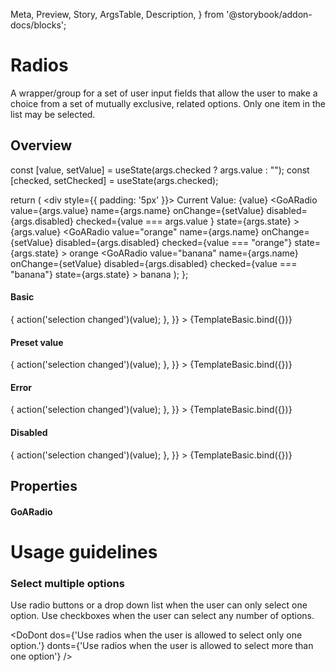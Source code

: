   Meta,
  Preview,
  Story,
  ArgsTable,
  Description,
} from '@storybook/addon-docs/blocks';



<Meta title="React/Basic Elements/Radio" component={GoARadio} />

# Radios

A wrapper/group for a set of user input fields that allow the user to make a choice from a set of mutually exclusive, related options. Only one item in the list may be selected.

## Overview

  const [value, setValue] = useState(args.checked ? args.value : "");
  const [checked, setChecked] = useState(args.checked);
  
  return (
    <div style={{ padding: '5px' }}>
      Current Value: {value}
      <GoARadio
        value={args.value}
        name={args.name}
        onChange={setValue}
        disabled={args.disabled}
        checked={value === args.value }
        state={args.state}
      >
        {args.value}
      </GoARadio>
      <GoARadio
        value="orange"
        name={args.name}
        onChange={setValue}
        disabled={args.disabled}
        checked={value === "orange"}
        state={args.state}
      >
        orange
      </GoARadio>
      <GoARadio
        value="banana"
        name={args.name}
        onChange={setValue}
        disabled={args.disabled}
        checked={value === "banana"}
        state={args.state}
      >
        banana
      </GoARadio>
    </div>
  );
};

#### Basic

<Canvas>
  <Story
    name="Basic"
    height={200}
    args={{
      value: 'apple',
      name: 'fruits',
      disabled: false,
      checked: false,
      onChange: (value) => {
        action('selection changed')(value);
      },
    }}
  >
    {TemplateBasic.bind({})}
  </Story>
</Canvas>

#### Preset value

<Canvas>
  <Story
    name="Preset"
    height={200}
    args={{
      value: 'apple',
      name: 'fruits',
      disabled: false,
      checked: true,
      onChange: (value) => {
        action('selection changed')(value);
      },
    }}
  >
    {TemplateBasic.bind({})}
  </Story>
</Canvas>

#### Error

<Canvas>
  <Story
    name="Error"
    height={200}
    args={{
      name: 'error',
      value: 'apple',
      state: 'error',
      onChange: (value) => {
        action('selection changed')(value);
      },
    }}
  >
    {TemplateBasic.bind({})}
  </Story>
</Canvas>

#### Disabled

<Canvas>
  <Story
    name="Disabled"
    height={200}
    args={{
      name: 'disabled',
      disabled: true,
      value: 'apple',
      checked: true,
      onChange: (value) => {
        action('selection changed')(value);
      },
    }}
  >
    {TemplateBasic.bind({})}
  </Story>
</Canvas>

## Properties

#### GoARadio

<Description of={GoARadio} />
<ArgsTable of={GoARadio} />

# Usage guidelines

### Select multiple options

Use radio buttons or a drop down list when the user can only select one option. Use checkboxes when the user can select any number of options.

<DoDont
  dos={'Use radios when the user is allowed to select only one option.'}
  donts={'Use radios when the user is allowed to select more than one option'}
/>
